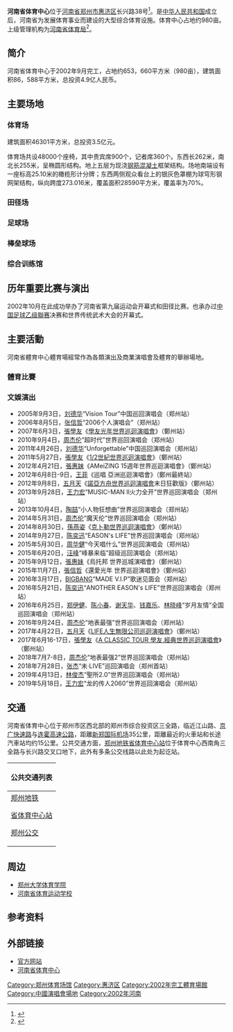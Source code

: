 {{Infobox Stadium
|stadium_name = 河南省体育中心
|nickname =
|image = [[File:20210713_The_west_side_of_the_main_stadium_of_Henan_Sports_Center_02.jpg|280px]]
|caption = 
|fullname = 
|location = {{PRC}}[[河南省|河南省]][[郑州市|郑州市]][[惠济区|惠济区]]长兴路38号
|coordinates  = {{Coord|34|50|13.87|N|113|37|22.36|E|type:landmark|display=inline,title}}
|built = 
|opened = 2002年9月
|renovated = 
|closed =
|demolished = 
|owner = [[河南省体育局|河南省体育局]]
|operator = 
|surface = 
|construction_cost = 
|architect = 
|tenants = 
|seating_capacity = 48,000
}}
'''河南省体育中心'''位于[[河南省|河南省]][[郑州市|郑州市]][[惠济区|惠济区]]长兴路38号<ref>{{cite web |url=http://www.dianping.com/shop/4697600 |language= |title=河南省体育中心 |publisher=大众点评 |date= |accessdate= |archive-date=2013-10-11 |archive-url=https://web.archive.org/web/20131011165506/http://www.dianping.com/shop/4697600 |dead-url=no }}</ref>。是[[中华人民共和国|中华人民共和国]]成立后，河南省为发展体育事业而建设的大型综合体育设施。体育中心占地约980亩。上级管理机构为[[河南省体育局|河南省体育局]]<ref>{{Cite web |url=http://venue.damai.cn/venue_289.html |title=河南省体育中心介绍 |access-date=2011-09-06 |archive-url=https://web.archive.org/web/20110823133043/http://venue.damai.cn/venue_289.html |archive-date=2011-08-23 |dead-url=yes }}</ref>。

== 简介 ==
河南省体育中心于2002年9月完工，占地约653，660平方米（980亩），建筑面积86，588平方米，总投资4.9亿人民币。

== 主要场地 ==

=== 体育场 ===
建筑面积46301平方米，总投资3.5亿元。

体育场共设48000个座椅，其中贵宾席900个，记者席360个。东西长262米，南北长255米，呈椭圆形结构。地上五层为现浇[[钢筋混凝土|钢筋混凝土]]框架结构。场地南端设有一座标高25.10米的橄榄形计分牌；东西两侧观众看台上的银灰色罩棚为球穹形钢网架结构，纵向跨度273.016米，覆盖面积28590平方米，覆盖率为70%。

=== 田径场 ===

=== 足球场 ===

=== 棒垒球场 ===

=== 综合训练馆 ===

== 历年重要比赛与演出 ==
2002年10月在此成功举办了河南省第九届运动会开幕式和田径比赛。也承办过[[中国足球乙级聯赛|中国足球乙级聯赛]]决赛和世界传统武术大会的开幕式。

== 主要活動 ==
河南省體育中心體育場經常作為各類演出及商業演唱會及體育的舉辦場地。
=== 體育比賽 ===

=== 文娛演出 ===
*2005年9月3日，[[刘德华|刘德华]]“Vision Tour”中国巡回演唱会（郑州站）
*2006年8月5日，[[张信哲|张信哲]]“2006个人演唱会”（郑州站）
*2007年6月3日，[[張學友|張學友]]《[[學友光年世界巡迴演唱會|學友光年世界巡迴演唱會]]》（鄭州站）
*2010年9月4日，[[周杰伦|周杰伦]]“超时代”世界巡回演唱会（郑州站）
*2011年4月26日，[[刘德华|刘德华]]“Unforgettable”中国巡回演唱会（郑州站）
*2011年5月27日，[[張學友|張學友]]《[[張學友1/2世紀世界巡迴演唱會|1/2世紀世界巡迴演唱會]]》（鄭州站）
*2012年4月21日，[[張惠妹|張惠妹]]《AMeiZING 15週年世界巡迴演唱會》（鄭州站）
*2012年6月8日-9日，[[王菲|王菲]]《巡唱 亞洲巡迴演唱會》（鄭州最終站）
*2012年9月8日，[[五月天|五月天]]《[[五月天諾亞方舟世界巡迴演唱會|諾亞方舟世界巡迴演唱會]]末日狂歡版》（鄭州站）
*2013年9月28日，[[王力宏|王力宏]]“MUSIC-MAN Ⅱ火力全开”世界巡回演唱会（郑州站）
*2013年10月4日，[[陶喆|陶喆]]“小人物狂想曲”世界巡回演唱会（郑州站）
*2014年5月31日，[[周杰伦|周杰伦]]“魔天伦”世界巡回演唱会（郑州站）
*2014年8月30日，[[孫燕姿|孫燕姿]]《[[克卜勒世界巡迴演唱會|克卜勒世界巡迴演唱會]]》（鄭州站）
*2014年9月27日，[[陈奕迅|陈奕迅]]“EASON's LIFE”世界巡回演唱会（郑州站）
*2015年5月30日，[[周华健|周华健]]“今天唱什么”世界巡回演唱会（郑州站）
*2015年6月20日，[[汪峰|汪峰]]“峰暴来临”超级巡回演唱会（郑州站）
*2015年9月12日，[[張惠妹|張惠妹]]《烏托邦 世界巡城演唱會》（鄭州站）
*2015年11月7日，[[張信哲|張信哲]]《還愛光年 世界巡迴演唱會》（鄭州站）
*2016年3月17日，[[BIGBANG|BIGBANG]]“MADE V.I.P”歌迷见面会（郑州站）
*2016年5月21日，[[陈奕迅|陈奕迅]]“ANOTHER EASON's LIFE”世界巡回演唱会（郑州站）
*2016年6月25日，[[郑伊健|郑伊健]]、[[陈小春|陈小春]]、[[谢天华|谢天华]]、[[钱嘉乐|钱嘉乐]]、[[林晓峰|林晓峰]]“岁月友情”全国巡回演唱会（郑州站）
*2016年9月24日，[[周杰伦|周杰伦]]“地表最强”世界巡回演唱会（郑州站）
*2017年4月22日，[[五月天|五月天]]《[[五月天LIFE人生無限公司巡迴演唱會|LIFE人生無限公司巡迴演唱會]]》（鄭州站）
*2017年6月16-17日，[[張學友|張學友]]《[[A_CLASSIC_TOUR_學友.經典世界巡迴演唱會|A CLASSIC TOUR 學友.經典世界巡迴演唱會]]》（鄭州站）
*2018年7月7-8日，[[周杰伦|周杰伦]]“地表最强2”世界巡回演唱会（郑州站）
*2018年7月28日，[[张杰_(中国大陆歌手)|张杰]]“未·LIVE”巡回演唱会（郑州首站）
*2019年4月13日，[[林俊杰|林俊杰]]“聖所2.0”世界巡回演唱会（郑州站）
*2019年5月18日，[[王力宏|王力宏]]“龙的传人2060”世界巡回演唱会（郑州站）

== 交通 ==
河南省体育中心位于郑州市区西北部的郑州市综合投资区三全路，临近江山路、[[京广快速路|京广快速路]]与[[连霍高速公路|连霍高速公路]]，距離[[新郑国际机场|新郑国际机场]]35公里，距離最近的火車站和长途汽車站均约15公里。公共交通方面，[[郑州地铁|郑州地铁]][[省体育中心站|省体育中心站]]位于体育中心西南角三全路与长兴路交叉口地下，此外有多条公交线路以此处为起讫站。

{| class="mw-collapsible mw-collapsed wikitable" style="margin: 0 auto; width: auto;" 
! 公共交通列表
|-
|
;[[郑州地铁|郑州地铁]]
{{郑州地铁路线标志|3|blink}}{{郑州地铁路线标志|4|blink}} [[省体育中心站|省体育中心站]]
;[[郑州公交|郑州公交]]
{{郑州公交路线简单列表|width=98%|header=省体育中心|22|28|70|93|B19|B37|K907|Y8}}
|}

== 周边 ==
*[[郑州大学体育学院|郑州大学体育学院]]
*[[河南省体育运动学校|河南省体育运动学校]]

==参考资料==
{{reflist}}

== 外部链接 ==
*[http://www.hntyzx.com/ 官方网站] {{Wayback|url=http://www.hntyzx.com/ |date=20120208131443 }}
*[https://web.archive.org/web/20170312062158/http://tyzx.henantiyu.com/ 河南省体育中心]

[[Category:郑州体育场馆|Category:郑州体育场馆]]
[[Category:惠济区|Category:惠济区]]
[[Category:2002年完工體育場館|Category:2002年完工體育場館]]
[[Category:中國演唱會場地|Category:中國演唱會場地]]
[[Category:2002年河南|Category:2002年河南]]